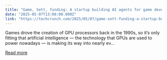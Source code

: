 ```yaml
---
title: "Game, Sett, funding: A startup building AI agents for game development emerges from stealth with $27M"
date: "2025-05-07T13:00:00.000Z"
link: "https://techcrunch.com/2025/05/07/game-sett-funding-a-startup-building-ai-agents-for-game-development-emerges-from-stealth-with-27m/"
---
```


Games drove the creation of GPU processors back in the 1990s, so it’s only fitting that artificial intelligence — the technology that GPUs are used to power nowadays — is making its way into nearly ev...

[Read more](https://techcrunch.com/2025/05/07/game-sett-funding-a-startup-building-ai-agents-for-game-development-emerges-from-stealth-with-27m/)

